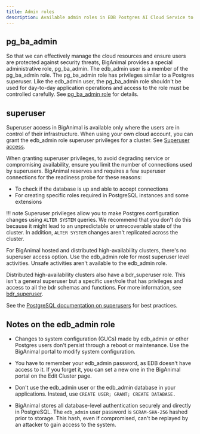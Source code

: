 ```yaml
---
title: Admin roles
description: Available admin roles in EDB Postgres AI Cloud Service to perform the administrative tasks.
---
```


## pg_ba_admin

So that we can effectively manage the cloud resources and ensure users are protected against security threats, BigAnimal provides a special administrative role, pg_ba_admin. The edb_admin user is a member of the pg_ba_admin role. The pg_ba_admin role has privileges similar to a Postgres superuser. Like the edb_admin user, the pg_ba_admin role shouldn't be used for day-to-day application operations and access to the role must be controlled carefully. See [pg_ba_admin role](pg_ba_admin) for details.

## superuser

Superuser access in BigAnimal is available only where the users are in control of their infrastructure. When using your own cloud account, you can grant the edb_admin role superuser privileges for a cluster. See [Superuser access](/biganimal/latest/getting_started/creating_a_cluster/#superuser-access). 

When granting superuser privileges, to avoid degrading service or compromising availability, ensure you limit the number of connections used by superusers. BigAnimal reserves and requires a few superuser connections for the readiness probe for these reasons:
- To check if the database is up and able to accept connections
- For creating specific roles required in PostgreSQL instances and some extensions 

!!! note
    Superuser privileges allow you to make Postgres configuration changes using `ALTER SYSTEM` queries. We recommend that you don't do this because it might lead to an unpredictable or unrecoverable state of the cluster. In addition, `ALTER SYSTEM` changes aren't replicated across the cluster. 

For BigAnimal hosted and distributed high-availability clusters, there's no superuser access option. Use the edb_admin role for most superuser level activities. Unsafe activities aren't available to the edb_admin role.

Distributed high-availability clusters also have a bdr_superuser role. This isn't a general superuser but a specific user/role that has privileges and access to all the bdr schemas and functions. For more information, see [bdr_superuser](/pgd/latest/security/roles/).
  
See the [PostgreSQL documentation on superusers](https://www.postgresql.org/docs/current/role-attributes.html) for best practices. 

## Notes on the edb_admin role
  
- Changes to system configuration (GUCs) made by edb_admin or other Postgres users don't persist through a reboot or maintenance. Use the BigAnimal portal to modify system configuration.

-   You have to remember your edb_admin password, as EDB doesn't have access to it. If you forget it, you can set a new one in the BigAnimal portal on the Edit Cluster page.

-   Don't use the edb_admin user or the edb_admin database in your applications. Instead, use `CREATE USER; GRANT; CREATE DATABASE.`

-   BigAnimal stores all database-level authentication securely and directly in PostgreSQL. The `edb_admin` user password is `SCRAM-SHA-256` hashed prior to storage. This hash, even if compromised, can't be replayed by an attacker to gain access to the system.

